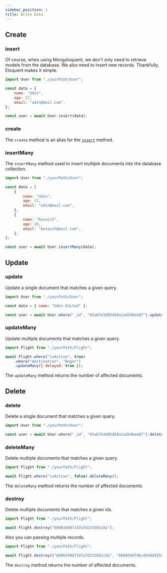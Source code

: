 ```yaml
---
sidebar_position: 1
title: Write Data
---
```



## Create

### insert

Of course, when using Mongoloquent, we don't only need to retrieve models from the database. We also need to insert new records. Thankfully, Eloquent makes it simple.

```js
import User from "./yourPath/User";

const data = {
	name: "Udin",
	age: 17,
	email: "udin@mail.com",
};

const user = await User.insert(data);
```

### create

The `create` method is an alias for the [`insert`](#insertdata) method.

### insertMany

The `insertMany` method used to insert multiple documents into the database collection.

```js
import User from "./yourPath/User";

const data = [
	{
		name: "Udin",
		age: 17,
		email: "udin@mail.com",
	},
	{
		name: "Kosasih",
		age: 20,
		email: "kosasih@mail.com",
	},
];

const user = await User.insertMany(data);
```

## Update

### update

Update a single document that matches a given query.

```js
import User from "./yourPath/User";

const data = { name: "Udin Edited" };

const user = await User.where("_id", "65ab7e3d05d58a1ad246ee87").update(data);
```

### updateMany

Update multiple documents that matches a given query.

```js
import Flight from "./yourPath/Flight";

await Flight.where("isActive", true)
	.where("destination", "Bogor")
	.updateMany({ delayed: true });
```

The `updateMany` method returns the number of affected documents.

## Delete

### delete

Delete a single document that matches a given query.

```js
import User from "./yourPath/User";

const user = await User.where("_id", "65ab7e3d05d58a1ad246ee87").delete();
```

### deleteMany

Delete multiple documents that matches a given query.

```js
import Flight from "./yourPath/Flight";

await Flight.where("isActive", false).deleteMany();
```

The `deleteMany` method returns the number of affected documents.

### destroy

Delete multiple documents that matches a given ids.

```js
import Flight from "./yourPath/Flight";

await Flight.destroy("660034987147a7d233501c8a");
```

Also you can passing multiple records.

```js
import Flight from "./yourPath/Flight";

await Flight.destroy(["660034987147a7d233501c8a", "660034d7dbcd54dd425e2723"]);
```

The `destroy` method returns the number of affected documents.

<Sponsor />
